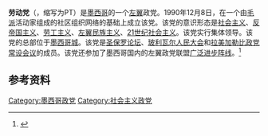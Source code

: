 {{Infobox political party
| country = 墨西哥
| colorcode = #FF3800
| name = 劳动党
| native_name = Partido del Trabajo
| logo = PT logo (Mexico).svg
| logo_size = 150px
| 主席 = [[阿尔贝托·阿纳亚|阿尔贝托·阿纳亚]]
| president = 
| secretary = 
| spokesperson = 
| foundation = {{start date|1990|12|8|df=y}}
| dissolution = 
| headquarters = [[墨西哥城|墨西哥城]]
| newspaper = 
| youth_wing = 
| membership_year = 
| membership = 
| ideology = {{Nowrap|[[民主社会主义|民主社会主义]]<br />[[反帝国主义|反帝国主义]]<br />[[反资本主义|反资本主义]]<br />[[21世纪社会主义|21世纪社会主义]]<br />[[左翼民族主义|左翼民族主义]]}}
| position = [[左翼|左翼]]至[[极左翼|极左翼]]
| national = [[我们将一起创造历史|我们将一起创造历史]]
| international = [[圣保罗论坛|圣保罗论坛]]
| affiliation1_title = 美洲组织
| affiliation1 = [[拉美加勒比政党常设会议|拉美加勒比政党常设会议]]
| colours = {{Color box|#FF3800}} [[红色|红色]]
| seats1_title = [[共和国众议院（墨西哥）|众议院]]
| seats1 = {{Composition bar|28|500|hex=#FF3800}}
| seats2_title = [[共和国参议院（墨西哥）|参议院]]
| seats2 = {{Composition bar|6|128|hex=#FF3800}}
| website = http://www.partidodeltrabajo.org.mx
}}

'''劳动党'''（{{lang-es|Partido del Trabajo}}，缩写为PT）是[[墨西哥|墨西哥]]的一个[[左翼|左翼]]政党。1990年12月8日，在一个由[[毛派|毛派]]活动家组成的社区组织网络的基础上成立该党。该党的意识形态是[[社会主义|社会主义]]、[[反帝国主义|反帝国主义]]、[[劳工主义|劳工主义]]、[[左翼民族主义|左翼民族主义]]、[[21世纪社会主义|21世纪社会主义]]。该党实行集体领导。该党的总部位于[[墨西哥城|墨西哥城]]。该党是[[圣保罗论坛|圣保罗论坛]]、[[玻利瓦尔人民大会|玻利瓦尔人民大会]]和[[拉美加勒比政党常设会议|拉美加勒比政党常设会议]]的成员。该党还参加了墨西哥国内的左翼政党联盟[[广泛进步阵线|广泛进步阵线]]。<ref>{{Cite web |url=http://www.partidodeltrabajo.org.mx/2011/estatutospt.html#i |title=存档副本 |access-date=2017-01-16 |archive-url=https://web.archive.org/web/20130206233224/http://partidodeltrabajo.org.mx/2011/estatutospt.html#i |archive-date=2013-02-06 |dead-url=yes }}</ref>

==参考资料==
{{reflist}}
{{墨西哥政党}}

[[Category:墨西哥政党|Category:墨西哥政党]]
[[Category:社会主义政党|Category:社会主义政党]]